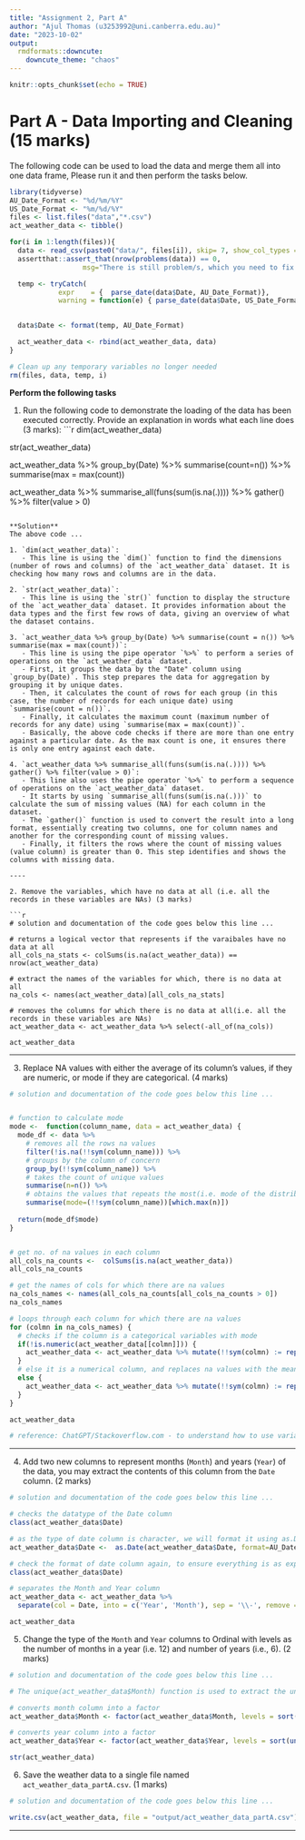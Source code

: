 ```yaml
---
title: "Assignment 2, Part A"
author: "Ajul Thomas (u3253992@uni.canberra.edu.au)"
date: "2023-10-02"
output:
  rmdformats::downcute:
    downcute_theme: "chaos"
---
```


```r
knitr::opts_chunk$set(echo = TRUE)
```

# Part A - Data Importing and Cleaning			(15 marks)

The following code can be used to load the data and merge them all into one data frame, Please run it and then perform the tasks below.

```r
library(tidyverse)
AU_Date_Format <- "%d/%m/%Y"
US_Date_Format <- "%m/%d/%Y"
files <- list.files("data","*.csv")
act_weather_data <- tibble()

for(i in 1:length(files)){
  data <- read_csv(paste0("data/", files[i]), skip= 7, show_col_types = FALSE)
  assertthat::assert_that(nrow(problems(data)) == 0, 
                  msg="There is still problem/s, which you need to fix first")

  temp <- tryCatch(
            expr    = {  parse_date(data$Date, AU_Date_Format)}, 
            warning = function(e) { parse_date(data$Date, US_Date_Format)})
  

  data$Date <- format(temp, AU_Date_Format)

  act_weather_data <- rbind(act_weather_data, data)
}

# Clean up any temporary variables no longer needed
rm(files, data, temp, i)

```

**Perform the following tasks** 

1. Run the following code to demonstrate the loading of the data has been executed correctly. Provide an explanation in words what each line does (3 marks):
    ```r
dim(act_weather_data)

str(act_weather_data)

act_weather_data %>%
  group_by(Date) %>%
  summarise(count=n()) %>% 
  summarise(max = max(count))

act_weather_data %>%
  summarise_all(funs(sum(is.na(.)))) %>%
  gather() %>%
  filter(value > 0)
```

**Solution**
The above code ...

1. `dim(act_weather_data)`:
   - This line is using the `dim()` function to find the dimensions (number of rows and columns) of the `act_weather_data` dataset. It is checking how many rows and columns are in the data.

2. `str(act_weather_data)`:
   - This line is using the `str()` function to display the structure of the `act_weather_data` dataset. It provides information about the data types and the first few rows of data, giving an overview of what the dataset contains.

3. `act_weather_data %>% group_by(Date) %>% summarise(count = n()) %>% summarise(max = max(count))`:
   - This line is using the pipe operator `%>%` to perform a series of operations on the `act_weather_data` dataset.
   - First, it groups the data by the "Date" column using `group_by(Date)`. This step prepares the data for aggregation by grouping it by unique dates.
   - Then, it calculates the count of rows for each group (in this case, the number of records for each unique date) using `summarise(count = n())`.
   - Finally, it calculates the maximum count (maximum number of records for any date) using `summarise(max = max(count))`.
   - Basically, the above code checks if there are more than one entry against a particular date. As the max count is one, it ensures there is only one entry against each date.

4. `act_weather_data %>% summarise_all(funs(sum(is.na(.)))) %>% gather() %>% filter(value > 0)`:
   - This line also uses the pipe operator `%>%` to perform a sequence of operations on the `act_weather_data` dataset.
   - It starts by using `summarise_all(funs(sum(is.na(.)))` to calculate the sum of missing values (NA) for each column in the dataset.
   - The `gather()` function is used to convert the result into a long format, essentially creating two columns, one for column names and another for the corresponding count of missing values.
   - Finally, it filters the rows where the count of missing values (value column) is greater than 0. This step identifies and shows the columns with missing data.

----

2. Remove the variables, which have no data at all (i.e. all the records in these variables are NAs) (3 marks)

```r
# solution and documentation of the code goes below this line ...

# returns a logical vector that represents if the varaibales have no data at all
all_cols_na_stats <- colSums(is.na(act_weather_data)) == nrow(act_weather_data)

# extract the names of the variables for which, there is no data at all
na_cols <- names(act_weather_data)[all_cols_na_stats]

# removes the columns for which there is no data at all(i.e. all the records in these variables are NAs)
act_weather_data <- act_weather_data %>% select(-all_of(na_cols))

act_weather_data

```

----

3. Replace NA values with either the average of its column's values, if they are numeric, or mode if they are categorical. (4 marks)

```r
# solution and documentation of the code goes below this line ...


# function to calculate mode
mode <-  function(column_name, data = act_weather_data) {
  mode_df <- data %>%
    # removes all the rows na values
    filter(!is.na(!!sym(column_name))) %>%
    # groups by the column of concern
    group_by(!!sym(column_name)) %>%
    # takes the count of unique values
    summarise(n=n()) %>%
    # obtains the values that repeats the most(i.e. mode of the distribution) 
    summarise(mode=(!!sym(column_name))[which.max(n)])
  
  return(mode_df$mode)
}


# get no. of na values in each column
all_cols_na_counts <-  colSums(is.na(act_weather_data))
all_cols_na_counts

# get the names of cols for which there are na values
na_cols_names <- names(all_cols_na_counts[all_cols_na_counts > 0])
na_cols_names

# loops through each column for which there are na values 
for (colmn in na_cols_names) {
  # checks if the column is a categorical variables with mode
  if(!is.numeric(act_weather_data[[colmn]])) {
    act_weather_data <- act_weather_data %>% mutate(!!sym(colmn) := replace_na(!!sym(colmn), mode(colmn)))
  }
  # else it is a numerical column, and replaces na values with the mean
  else {
    act_weather_data <- act_weather_data %>% mutate(!!sym(colmn) := replace_na(!!sym(colmn), mean(!!sym(colmn),na.rm = T)))
  }
}

act_weather_data

# reference: ChatGPT/Stackoverflow.com - to understand how to use variable names inside the mutate, summarize and filter functions

```

----
4.	Add two new columns to represent months (`Month`) and years (`Year`) of the data, you may extract the contents of this column from the `Date` column. (2 marks)

```r
# solution and documentation of the code goes below this line ...

# checks the datatype of the Date column
class(act_weather_data$Date)

# as the type of date column is character, we will format it using as.Date() function 
act_weather_data$Date <-  as.Date(act_weather_data$Date, format=AU_Date_Format)

# check the format of date column again, to ensure everything is as expected
class(act_weather_data$Date)

# separates the Month and Year column
act_weather_data <- act_weather_data %>% 
  separate(col = Date, into = c('Year', 'Month'), sep = '\\-', remove = F)

act_weather_data

```

5. Change the type of the `Month` and `Year` columns to Ordinal with levels as the number of months in a year (i.e. 12) and number of years (i.e., 6). (2 marks)

```r
# solution and documentation of the code goes below this line ...

# The unique(act_weather_data$Month) function is used to extract the unique values present in the "Month" column.

# converts month column into a factor
act_weather_data$Month <- factor(act_weather_data$Month, levels = sort(unique(act_weather_data$Month)), ordered = T)

# converts year column into a factor
act_weather_data$Year <- factor(act_weather_data$Year, levels = sort(unique(act_weather_data$Year)), ordered = T)

str(act_weather_data)

```

6. Save the weather data to a single file named `act_weather_data_partA.csv`. (1 marks)

```r
# solution and documentation of the code goes below this line ...

write.csv(act_weather_data, file = "output/act_weather_data_partA.csv")

```

*** 